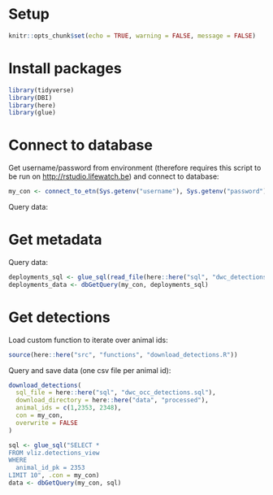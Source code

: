 
# Setup 

```r
knitr::opts_chunk$set(echo = TRUE, warning = FALSE, message = FALSE)
```

# Install packages

```r
library(tidyverse)
library(DBI)
library(here)
library(glue)
```

# Connect to database

Get username/password from environment (therefore requires this script to be run on <http://rstudio.lifewatch.be>) and connect to database:

```r
my_con <- connect_to_etn(Sys.getenv("username"), Sys.getenv("password"))
```

Query data:

# Get metadata

Query data:

```r
deployments_sql <- glue_sql(read_file(here::here("sql", "dwc_detections.sql")), .con = my_con)
deployments_data <- dbGetQuery(my_con, deployments_sql)
```

# Get detections

Load custom function to iterate over animal ids:

```r
source(here::here("src", "functions", "download_detections.R"))
```

Query and save data (one csv file per animal id):

```r
download_detections(
  sql_file = here::here("sql", "dwc_occ_detections.sql"),
  download_directory = here::here("data", "processed"),
  animal_ids = c(1,2353, 2348),
  con = my_con,
  overwrite = FALSE
)
```

```r

sql <- glue_sql("SELECT *
FROM vliz.detections_view
WHERE
  animal_id_pk = 2353
LIMIT 10", .con = my_con)
data <- dbGetQuery(my_con, sql)
```

